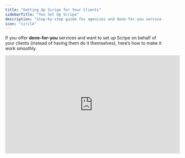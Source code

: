 ```yaml
---
title: "Setting Up Scripe for Your Clients"
sidebarTitle: "You Set Up Scripe"
description: "Step-by-step guide for agencies and done-for-you service partners."
icon: "circle"
---
```


If you offer **done-for-you** services and want to set up Scripe on behalf of your clients (instead of having them do it themselves), here’s how to make it work smoothly.

<iframe width="560" height="315" src="https://www.youtube.com/embed/p3rYtpzcsbo?si=REQGayrCxhSo5_WU" title="YouTube video player" frameborder="0" allow="accelerometer; autoplay; clipboard-write; encrypted-media; gyroscope; picture-in-picture; web-share" referrerpolicy="strict-origin-when-cross-origin" allowfullscreen />

## 1. Two Ways to Manage Client Accounts

### **Option 1: Client installs the Chrome extension** (recommended)

- Easiest option — no switching profiles required.
- You create their workspace, add their personal brand, and send them the Chrome extension link.
- They install it while logged into their LinkedIn account.
- From then on, analytics sync automatically whenever they open LinkedIn.

### **Option 2: You manage it from your computer using Chrome profiles**

- Create a **separate Chrome profile** for each client.
- Install the Scripe Chrome extension in that profile.
- Log into the client’s LinkedIn account in that profile.
- To sync analytics, open LinkedIn from that profile (no need to open Scripe).

## 2. Initial Setup Steps

1. **Create a workspace** for your client so you can invite them if needed.
2. **Add a personal brand** for the client.
3. When prompted, **install the Scripe Chrome extension**.
4. If you’re setting it up yourself, make sure you’re logged into the client’s LinkedIn account first.

<Info>
  [Follow this tutorial for the complete setup →](/team-plan/set-up)
</Info>

## 3. Sending the Chrome Extension Link to the Client

If your client is installing the extension themselves:

1. Go to the Chrome extensions menu (three dots → Extensions → Scripe).
2. Copy the Scripe extension link.
3. Send it to the client.
4. Once they install it and are logged into LinkedIn, analytics will sync automatically in the background.

## 4. Keeping Analytics Updated

- **If the client installed the Chrome extension**: They just need to open LinkedIn normally — analytics will update automatically.
- **If you’re managing it via Chrome profile**: Open LinkedIn in the client’s profile periodically to trigger syncing.